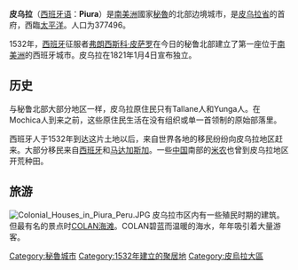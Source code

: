 {{Unreferenced|time=2019-03-21T18:47:37+00:00}}
{{Infobox Settlement
<!-- Basic info  ---------------->
|official_name          = 皮乌拉
|other_name             =
|native_name            =  Piura
|nickname               = 众城之首 "La Primera Ciudad"
|settlement_type        =城市 <!--For Town or Village (Leave blank for the default City)-->
|motto                  = 
<!-- images and maps  ----------->
|image_skyline          = Piura Plaza de Armas.jpg
|imagesize              = 250px
|image_caption          = 皮乌拉阿尔玛斯广场
|image_flag             = Flag_of_Piura.png
|flag_size              = 125px
|image_seal             =
|seal_size              = 
|image_shield           = 
|shield_size            =
|image_blank_emblem              =
|blank_emblem_size          =
|image_map              = 
|mapsize                = 150px
|map_caption            = Location in Peru
|image_dot_map          =
|dot_mapsize            =
|dot_map_caption        =
|dot_x =  |dot_y =
|pushpin_map            = Peru<!-- the name of a location map as per http://en.wikipedia.org/wiki/Template:Location_map -->
|pushpin_label_position = 20-->
|pushpin_map_caption    =
|pushpin_mapsize        =
|latd= 5
|latm= 12
|lats= 
|latNS= S
|longd= 80
|longm= 38
|longs= 
|longEW=W
<!-- Location ------------------>
|subdivision_type     = [[國家|國家]]
|subdivision_name     = {{PER}}
|subdivision_type1    = [[秘魯行政區域|省]]
|subdivision_name1    = [[皮乌拉省|皮乌拉省]]
|subdivision_type2    = 
|subdivision_name2    = 
<!-- Politics ----------------->
|government_footnotes   =
|government_type        =
|leader_title           = 
|leader_name            = 
|leader_title1          =  
|leader_name1           =
|leader_title2          =
|leader_name2           =
|leader_title3          =
|leader_name3           =
|leader_title4          =
|leader_name4           =
|established_title      = 建立日期
|established_date       = 1532年
|established_title2     =  <!-- Incorporated (town) -->
|established_date2      = 
|established_title3     =  <!-- Incorporated (city) -->
|established_date3      =
<!-- Area    --------------------->
|area_magnitude           = 1 E8
|unit_pref                = <!--Enter: Imperial, if Imperial (metric) is desired-->
|area_footnotes           =
|area_total_km2           = 621.2
|area_land_km2            = <!--See table @ Template:Infobox Settlement for details on automatic unit conversion-->
|area_water_km2           = 
|area_total_sq_mi         =
|area_land_sq_mi          =
|area_water_sq_mi         =
|area_water_percent       =
|area_urban_km2           = 
|area_urban_sq_mi         =
|area_metro_km2           =
|area_metro_sq_mi         =
|area_blank1_title        =
|area_blank1_km2          =
|area_blank1_sq_mi        =
<!-- Population   ----------------------->
|population_as_of               = 
|population_footnotes           = 
|population_note                = 
|population_total               = 377296
|population_density_km2         = 
|population_density_sq_mi       = 
|population_metro               = 
|population_density_metro_km2   = 
|population_density_metro_sq_mi = 
|population_urban               = 
|population_density_urban_km2   = 
|population_density_urban_sq_mi = 
|population_blank1_title        = 
|population_blank1              = 
|population_density_blank1_km2  = 
|population_density_blank1_sq_mi=
<!-- General information  --------------->
|timezone               = PET
|utc_offset             = -5
|timezone_DST           = 
|utc_offset_DST         = 
|postal_code_type       =  <!-- enter ZIP code, Postcode, Post code, Postal code... -->
|postal_code            =
|area_code              =73
|blank_name             =
|blank_info             =
|blank1_name            =
|blank1_info            =
|website                = 
|footnotes              = 
}}
'''皮乌拉'''（[[西班牙语|西班牙语]]：'''Piura'''）是[[南美洲|南美洲]]國家[[秘魯|秘魯]]的北部边境城市，是[[皮乌拉省|皮乌拉省]]的首府，西臨[[太平洋|太平洋]]。人口为377496。

1532年，[[西班牙|西班牙]]征服者[[弗朗西斯科·皮萨罗|弗朗西斯科·皮萨罗]]在今日的秘鲁北部建立了第一座位于[[南美洲|南美洲]]的西班牙城市。皮乌拉在1821年1月4日宣布独立。

== 历史 ==
与秘鲁北部大部分地区一样，皮乌拉原住民只有Tallane人和Yunga人。在Mochica人到来之前，这些原住民生活在没有组织或单一首领制的原始部落里。

西班牙人于1532年到达这片土地以后，来自世界各地的移民纷纷向皮乌拉地区赶来。大部分移民来自[[西班牙|西班牙]]和[[马达加斯加|马达加斯加]]。一些[[中國|中国]]南部的[[米农|米农]]也曾到皮乌拉地区开荒种田。


== 旅游 ==
[[Image:Colonial_Houses_in_Piura_Peru.JPG|thumb]]
皮乌拉市区内有一些殖民时期的建筑。但最有名的景点时[[COLAN海滩|COLAN海滩]]。COLAN碧蓝而温暖的海水，年年吸引着大量游客。

[[Category:秘魯城市|Category:秘魯城市]]
[[Category:1532年建立的聚居地|Category:1532年建立的聚居地]]
[[Category:皮烏拉大區|Category:皮烏拉大區]]